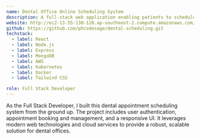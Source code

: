 ```yaml
---
name: Dental Office Online Scheduling System
description: A full-stack web application enabling patients to schedule and manage dental appointments online. Features React frontend, Node.js backend with Express, MongoDB database, and AWS deployment using Kubernetes.
website: http://ec2-13-55-130-128.ap-southeast-2.compute.amazonaws.com/
github: https://github.com/phcodesage/dental-scheduling.git
techstack:
  - label: React
  - label: Node.js
  - label: Express
  - label: MongoDB
  - label: AWS
  - label: Kubernetes
  - label: Docker
  - label: Tailwind CSS

role: Full Stack Developer
---
```

As the Full Stack Developer, I built this dental appointment scheduling system from the ground up. The project includes user authentication, appointment booking and management, and a responsive UI. It leverages modern web technologies and cloud services to provide a robust, scalable solution for dental offices.